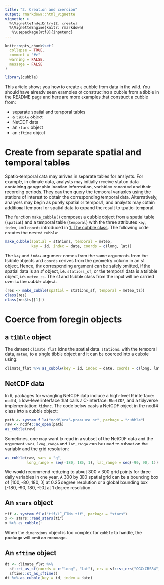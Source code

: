 ```yaml
---
title: "2. Creation and coercion"
output: rmarkdown::html_vignette
vignette: >
  %\VignetteIndexEntry{2. create}
  %\VignetteEngine{knitr::rmarkdown}
   %\usepackage[utf8]{inputenc}
---
```


```r
knitr::opts_chunk$set(
  collapse = TRUE,
  comment = "#>", 
  warning = FALSE,
  message = FALSE
)

library(cubble)
```

This article shows you how to create a cubble from data in the wild. You should have already seen examples of constructing a cubble from a tibble in the README page and here are more examples that construct a cubble from:  

  - separate spatial and temporal tables
  - a `tibble` object
  - NetCDF data
  - an `stars` object
  - an `sftime` object 

# Create from separate spatial and temporal tables

Spatio-temporal data may arrives in separate tables for analysts. For example, in climate data, analysts may initially receive station data containing geographic location information, variables recorded and their recording periods. They can then query the temporal variables using the stations of interest to obtain the corresponding temporal data. Alternatively, analyses may begin as purely spatial or temporal, and analysts may obtain additional temporal or spatial data to expand the result to spatio-temporal.

The function `make_cubble()` composes a cubble object from a spatial table (`spatial`) and a temporal table (`temporal`) with the three attributes `key`, `index`, and `coords` introduced in [1. The cubble class](class.html). The following code creates the nested `cubble`: 

```r
make_cubble(spatial = stations, temporal = meteo,
            key = id, index = date, coords = c(long, lat))
```

The `key` and `index` argument comes from the same arguments from the tsibble objects and `coords` derives from the geometry column in an sf object. Hence, the corresponding argument can be safely omitted, if the spatial data is an sf object, i.e. `stations_sf`, or the temporal data is a tsibble object, i.e. `meteo_ts`. The sf and tsibble class from the input will be carried over to the cubble object:

```r
(res <- make_cubble(spatial = stations_sf, temporal = meteo_ts))
class(res)
class(res$ts[[1]])
```
  
# Coerce from foregin objects

## a `tibble` object

The dataset `climate_flat` joins the spatial data, `stations`, with the temporal data, `meteo`, to a single tibble object and it can be coerced into a cubble using:

```r
climate_flat %>% as_cubble(key = id, index = date, coords = c(long, lat))
```

## NetCDF data

In `R`, packages for wrangling NetCDF data include a high-level R interface: `ncdf4`, a low-level interface that calls a C-interface: `RNetCDF`, and a tidyverse implementation: `tidync`. The code below casts a NetCDF object in the ncdf4 class into a cubble object:

```r
path <- system.file("ncdf/era5-pressure.nc", package = "cubble")
raw <- ncdf4::nc_open(path)
as_cubble(raw)
```

Sometimes, one may want to read in a subset of the NetCDF data and the argument `vars`, `long_range` and `lat_range` can be used to subset on the variable and the grid resolution:

```r
as_cubble(raw, vars = "q",
          long_range = seq(-180, 180, 1), lat_range = seq(-90, 90, 1))
```

We would recommend reducing to about 300 $\times$ 300 grid points for three daily variables in one year. A 300 by 300 spatial grid can be a bounding box of [100, -80, 180, 0] at 0.25 degree resolution or a global bounding box [-180, -90, 180, -90] at 1 degree resolution.


## An `stars` object 
  
```r
tif <- system.file("tif/L7_ETMs.tif", package = "stars")
x <- stars::read_stars(tif)
x %>% as_cubble()
```

When the `dimensions` object is too complex for `cubble` to handle, the package will emit an message. 

## An `sftime` object 

```r
dt <- climate_flat %>%
  sf::st_as_sf(coords = c("long", "lat"), crs = sf::st_crs("OGC:CRS84")) %>%
  sftime::st_as_sftime()
dt %>% as_cubble(key = id, index = date)
```

